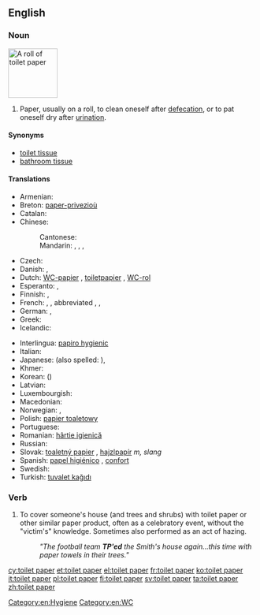 ==English==

===Noun===
[[File:A Roll of Toilet Paper.JPG|thumb|100px|A roll of toilet paper]]
{{en-noun|sg=[[toilet]] [[paper]]}}

# Paper, usually on a roll, to clean oneself after [[defecation]], or to pat oneself dry after [[urination]]. {{abbreviated|TP}}

====Synonyms====
* [[toilet tissue]]
* [[bathroom tissue]]

====Translations====
{{trans-top|paper to clean oneself after defecation or urination}}
* Armenian: {{t-|hy|զուգարանի թուղթ|tr=zugarani t’uġt’}}
* Breton: [[paper-privezioù]] {{m}}
* Catalan: {{t|ca|paper higiènic|m}}
* Chinese:
*: Cantonese: {{zh-ts|廁紙|厕纸}}
*: Mandarin: {{t|zh|衛生紙|sc=Hani}}, {{t|zh|卫生纸|tr=wèishēngzhǐ|sc=Hani}}, {{t|zh|手紙|sc=Hani}}, {{t|zh|手纸|tr=shǒuzhǐ|sc=Hani}}
* Czech: {{t|cs|toaletní papír|m}}
* Danish: {{t|da|toiletpapir|n}}, {{t|da|wc-papir|n}}
* Dutch: [[WC-papier]] {{n}}, [[toiletpapier]] {{n}}, [[WC-rol]] {{m}}
* Esperanto: {{t-|eo|klozeta papero|xs=Esperanto}}, {{t-|eo|neceseja papero|xs=Esperanto}}
* Finnish: {{t-|fi|vessapaperi}}, {{t-|fi|wc-paperi}}
* French: {{t|fr|papier de toilette|m}}, {{t+|fr|papier-cul|m}}, abbreviated {{t+|fr|PQ}}, {{t|fr|papier hygiénique|m}}, {{qualifier|vulgar}} {{t|fr|torche-cul}}
* German: {{t+|de|Toilettenpapier|n}}, {{t+|de|Klopapier|n}}
* Greek: {{t|el|χαρτί υγείας|n|tr=chartí ygeías|sc=Grek}}
* Icelandic: {{t-|is|klósettpappír|m}}
{{trans-mid}}
* Interlingua: [[papiro hygienic]]
* Italian: {{t-|it|carta igienica|f}}
* Japanese: {{t|ja|ちり紙|tr=ちりがみ, chirigami}} (also spelled: {{t|ja|塵紙}}), {{t+|ja|トイレットペーパー|tr=toirettopēpā}}
* Khmer: {{t|km|ក្រដាសបង្គន់|tr=krɑdaah bɑngkʊən|sc=Khmr}}
* Korean: {{t|ko|화장지|tr=hwajangji|sc=Kore}} ({{t|ko|化粧紙|sc=Kore}})
* Latvian: {{t|lv|tualetes papīrs|m}}
* Luxembourgish: {{t|lb|Toilettëpabeier|m}}
* Macedonian: {{t|mk|тоалетна хартија|f|tr=toalétna hártija}}
* Norwegian: {{t|no|dopapir|n}}, {{t|no|toalettpapir|n}}
* Polish: [[papier toaletowy]] {{m}}
* Portuguese: {{t+|pt|papel higiênico|m}}
* Romanian: [[hârtie igienică]] {{f}}
* Russian: {{t+|ru|туалетная бумага|f|tr=tualétnaja bumága}}
* Slovak: [[toaletný papier]] {{m}}, [[hajzlpapír]] ''m, slang''
* Spanish: [[papel higiénico]] {{m}}, [[confort]] {{m}} {{qualifier|Chile<!-- - originally a registered trademark-->}}
* Swedish: {{t+|sv|toalettpapper|n}}
* Turkish: [[tuvalet kağıdı]]
{{trans-bottom}}

===Verb===
{{en-verb}}

# {{US}} To cover someone's house (and trees and shrubs) with toilet paper or other similar paper product, often as a celebratory event, without the "victim's" knowledge.  Sometimes also performed as an act of hazing.
#: ''"The football team '''TP'ed''' the Smith's house again...this time with paper towels in their trees."''

[[Category:en:Hygiene]]
[[Category:en:WC]]

[[cy:toilet paper]]
[[et:toilet paper]]
[[el:toilet paper]]
[[fr:toilet paper]]
[[ko:toilet paper]]
[[it:toilet paper]]
[[pl:toilet paper]]
[[fi:toilet paper]]
[[sv:toilet paper]]
[[ta:toilet paper]]
[[zh:toilet paper]]
